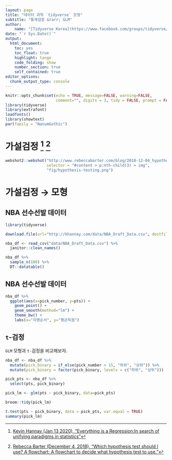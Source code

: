 ```yaml
---
layout: page
title: "데이터 과학 `tidyverse` 모형"
subtitle: "통계검정 &rarr; GLM"
author:
    name: "[Tidyverse Korea](https://www.facebook.com/groups/tidyverse/)"
date: "`r Sys.Date()`"
output:
  html_document: 
    toc: yes
    toc_float: true
    highlight: tango
    code_folding: show
    number_section: true
    self_contained: true
editor_options: 
  chunk_output_type: console
---
```

 

``` r
knitr::opts_chunk$set(echo = TRUE, message=FALSE, warning=FALSE,
                      comment="", digits = 3, tidy = FALSE, prompt = FALSE, fig.align = 'center')
library(tidyverse)
library(extrafont)
loadfonts()
library(showtext)
par(family = "NanumGothic")
```

# 가설검정 [^hypothesis-testing] [^rebecca-testing] {#statistical-testing}

[^hypothesis-testing]: [Kevin Hannay (Jan 13 2020), "Everything is a Regression:In search of unifying paradigms in statistics"](https://towardsdatascience.com/everything-is-just-a-regression-5a3bf22c459c)

[^rebecca-testing]: [Rebecca Barter (December 4, 2018), "Which hypothesis test should I use? A flowchart: A flowchart to decide what hypothesis test to use."](http://www.rebeccabarter.com/blog/2018-12-04_hypothesis_testing/)

```r
webshot2::webshot("http://www.rebeccabarter.com/blog/2018-12-04_hypothesis_testing/", 
                  selector = "#content > p:nth-child(3) > img", 
                  "fig/hypothesis-testing.png")
```


# 가설검정 &rarr; 모형 {#statistical-testing-model}


## NBA 선수선발 데이터 {#statistical-testing-model-data}

```r
library(tidyverse)

download.file(url="http://khannay.com/data/NBA_Draft_Data.csv", destfile = "data/NBA_Draft_Data.csv")

nba_df <- read_csv("data/NBA_Draft_Data.csv") %>% 
  janitor::clean_names()

nba_df %>% 
  sample_n(100) %>% 
  DT::datatable()

```

## NBA 선수선발 데이터 {#statistical-testing-model-data}

```r
nba_df %>% 
  ggplot(aes(x=pick_number, y=pts)) +
    geom_point() +
    geom_smooth(method="lm") +
    theme_bw() +
    labs(x="지명순서", y="평균득점")
```

## `t`-검정 {#statistical-testing-model-ttest}


`GLM` 모형과 `t-`검정을 비교해보자.

```r
nba_df <- nba_df %>% 
  mutate(pick_binary = if_else(pick_number > 15, "하위", "상위")) %>% 
  mutate(pick_binary = factor(pick_binary, levels = c("하위", "상위")))

pick_pts <- nba_df %>% 
  select(pts, pick_binary)

pick_lm <- glm(pts ~ pick_binary, data=pick_pts)

broom::tidy(pick_lm)
```


```r
t.test(pts ~ pick_binary, data = pick_pts, var.equal = TRUE)
summary(pick_lm)
```
